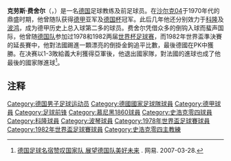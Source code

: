 {{noteta|G1=足球}}{{infobox Football biography
| name          = 克劳斯·费舍尔<br>{{lang|de|Klaus Fischer}}
| image          = [[File:Klaus_Fischer_2013-06-29.jpg|220px]]
| fullname       = {{lang|de|Klaus Fischer}}
| height         = {{height|meters=1.78}}
| birth_date     = {{Birth date and age|1949|12|27|df=y}}
| birth_place    = {{BRD}}[[林德贝格|林德贝格]]
| position       = [[前鋒_(足球)|前锋]]
| currentclub    =
| clubnumber     = 
| youthyears1    = 1958–1961
| youthclubs1    = 克鲁茨斯特拉瑟
| youthyears2    = 1961–1968
| youthclubs2    = 茨维瑟
| years1         = 1968–1970
| clubs1         = [[慕尼黑1860|慕尼黑1860]]
| caps1          = 60
| goals1         = 28
| years2         = 1970–1981
| clubs2         = [[沙尔克04|沙尔克04]]
| caps2          = 305
| goals2         = 182
| years3         = 1981–1984
| clubs3         = [[科隆足球俱乐部|科隆]]
| caps3          = 96
| goals3         = 31
| years4         = 1984–1988
| clubs4         = [[波鸿足球俱乐部|波鸿]]
| caps4          = 84
| goals4         = 27
| totalcaps      = 545
| totalgoals     = 268
| nationalyears1 = 1971
| nationalteam1  = [[德國21歲以下國家足球隊|德国U-23]]
| nationalcaps1  = 2
| nationalgoals1 = 2
| nationalyears2 = 1977–1982
| nationalteam2  = {{nft|德国}}
| nationalcaps2  = 45
| nationalgoals2 = 32
| manageryears1 = 1990
| managerclubs1 = [[沙尔克04|沙尔克04]]
| manageryears2 = 1992
| managerclubs2 = [[沙尔克04|沙尔克04]]
}}
'''克劳斯·费舍尔'''（{{lang-de|'''Klaus Fischer'''}}，{{bd|1949年|12月27日|catIdx=Körbel, Karl-Heinz}}）是一名[[德国|德国]]足球教练及前足球员。在[[沙尔克04|沙尔克04]]于1970年代的鼎盛时期，他曾随队获得[[德甲|德甲]]亚军及[[德国杯|德国杯]]冠军。此后几年他还分别效力于[[科隆足球俱乐部|科隆]]及[[波鸿足球俱乐部|波鸿]]，成为德甲历史上总入球第二多的球员。费舍尔凭借众多的倒钩入球而蜚声国际，他曾随[[德国国家足球队|德国队]]参加过1978和1982两届[[世界杯足球赛|世界杯足球赛]]，而1982年世界盃準決賽的延長賽中，他對法國踢進一顆漂亮的倒掛金鉤追平比數，最後德國在PK中獲勝。在决赛以1-3敗給義大利獲得亞軍後，他退出國家隊，對法國的進球也成了他最後的國家隊進球<ref>{{zh}}[http://sports.163.com/07/0328/13/3AM4E0E300051C97.html 德国足球名宿赞叹国家队 展望德国队美好未来] {{Wayback|url=http://sports.163.com/07/0328/13/3AM4E0E300051C97.html |date=20160305021514 }}. 网易. 2007-03-28.</ref>。

==注释==
{{reflist}}

{{Navboxes colour
|title= 德国国家队参赛名单
|bg = white
|fg = black
|list1=
{{1978年世界杯足球赛西德参赛名单}}
{{1982年世界杯足球赛西德参赛名单}}
}}
{{德甲最佳射手}}

{{Authority control}}
{{DEFAULTSORT:Fischer, Klaus}}
[[Category:德国男子足球运动员|Category:德国男子足球运动员]]
[[Category:德國國家足球隊球員|Category:德國國家足球隊球員]]
[[Category:德甲球員|Category:德甲球員]]
[[Category:足球前锋|Category:足球前锋]]
[[Category:慕尼黑1860球員|Category:慕尼黑1860球員]]
[[Category:史浩克零四球員|Category:史浩克零四球員]]
[[Category:科隆球員|Category:科隆球員]]
[[Category:波琴球員|Category:波琴球員]]
[[Category:1978年世界盃足球賽球員|Category:1978年世界盃足球賽球員]]
[[Category:1982年世界盃足球賽球員|Category:1982年世界盃足球賽球員]]
[[Category:史浩克零四主教練|Category:史浩克零四主教練]]
